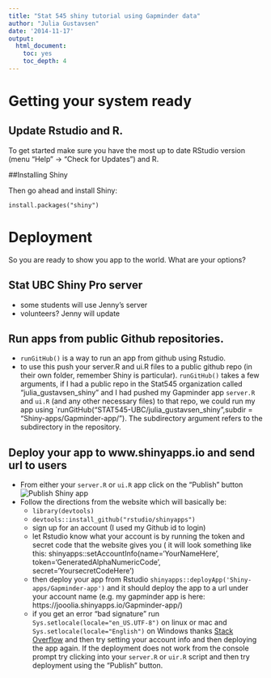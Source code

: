 ```yaml
---
title: "Stat 545 shiny tutorial using Gapminder data"
author: "Julia Gustavsen"
date: '2014-11-17'
output:
  html_document:
    toc: yes
    toc_depth: 4
---
```


# Getting your system ready

## Update Rstudio and R. 

To get started make sure you have the most up to date RStudio version (menu "Help" -> "Check for Updates") and R. 

##Installing Shiny 

Then go ahead and install Shiny:

```
install.packages("shiny")
```


# Deployment

So you are ready to show you app to the world. What are your options?

## Stat UBC Shiny Pro server

* some students will use Jenny's server
* volunteers? Jenny will update

## Run apps from public Github repositories.

* `runGitHub()` is a way to run an app from github using Rstudio. 
* to use this push your server.R and ui.R files to a public github repo (in their own folder, remember Shiny is particular). `runGitHub()` takes a few arguments, if I had a public repo in the Stat545 organization called "julia_gustavsen_shiny" and I had pushed my Gapminder app `server.R` and `ui.R` (and any other necessary files) to that repo, we could run my app using `runGitHub("STAT545-UBC/julia_gustavsen_shiny",subdir = "Shiny-apps/Gapminder-app/"). The subdirectory argument refers to the subdirectory in the repository. 

## Deploy your app to www.shinyapps.io and send url to users

* From either your `server.R` or `ui.R` app click on the "Publish" button
![Publish Shiny app](images/Shiny_app_publish_button.png)
* Follow the directions from the website which will basically be:
    * `library(devtools)`
    * ` devtools::install_github("rstudio/shinyapps")`
    * sign up for an account (I used my Github id to login)
    * let Rstudio know what your account is by running the token and secret code that the website gives you ( it will look something like this:  shinyapps::setAccountInfo(name='YourNameHere', token='GeneratedAlphaNumericCode', secret='YoursecretCodeHere')
    * then deploy your app from Rstudio `shinyapps::deployApp('Shiny-apps/Gapminder-app')` and it should deploy the app to a url under your account name (e.g. my gapminder app is here: https://jooolia.shinyapps.io/Gapminder-app/)
  * if you get an error "bad signature" run `Sys.setlocale(locale="en_US.UTF-8")` on linux or mac and `Sys.setlocale(locale="English")` on Windows thanks [Stack Overflow](http://stackoverflow.com/questions/20943687/shinyapps-setaccountinfo-error) and then try setting your account info and then deploying the app again. If the deployment does not work from the console prompt try clicking into your `server.R` or `uir.R` script and then try deployment using the "Publish" button. 

